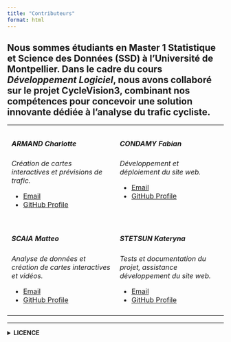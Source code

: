 ```yaml
---
title: "Contributeurs"
format: html
---
```

Nous sommes étudiants en Master 1 Statistique et **Science des Données (SSD)** à l’Université de Montpellier. Dans le cadre du cours *Développement Logiciel*, nous avons collaboré sur le projet **CycleVision3**, combinant nos compétences pour concevoir une solution innovante dédiée à l’analyse du trafic cycliste.
---

<table style="width: 100%; border: none; border-spacing: 20px;">

  <tr>
    <!-- Person 1 -->
    <td style="width: 45%; vertical-align: top; padding: 10px;">
      <h5><strong>ARMAND Charlotte</strong></h5>
      <p><em>Création de cartes interactives et prévisions de trafic.</em></p>
      <ul>
        <li><a href="mailto:charlotte.armand@etu.umontpellier.fr">Email</a></li>
        <li><a href="https://github.com/CharlotteARMAND">GitHub Profile</a></li>
      </ul>
    </td>

    <!-- Person 2 -->
    <td style="width: 45%; vertical-align: top; padding: 10px;">
      <h5><strong>CONDAMY Fabian</strong></h5>
      <p><em>Développement et déploiement du site web.</em></p>
      <ul>
        <li><a href="mailto:fabian.condamy@etu.umontpellier.fr">Email</a></li>
        <li><a href="https://github.com/FabianCondamy">GitHub Profile</a></li>
      </ul>
    </td>
  </tr>

  <tr>
    <!-- Person 3 -->
    <td style="width: 45%; vertical-align: top; padding: 10px;">
      <h5><strong>SCAIA Matteo</strong></h5>
      <p><em>Analyse de données et création de cartes interactives et vidéos.</em></p>
      <ul>
        <li><a href="mailto:matteo.scaia@etu.umontpellier.fr">Email</a></li>
        <li><a href="https://github.com/mscaia">GitHub Profile</a></li>
      </ul>
    </td>

    <!-- Person 4 -->
    <td style="width: 45%; vertical-align: top; padding: 10px;">
      <h5><strong>STETSUN Kateryna</strong></h5>
      <p><em>Tests et documentation du projet, assistance développement du site web.</em></p>
      <ul>
        <li><a href="mailto:kateryna.stetsun@etu.umontpellier.fr">Email</a></li>
        <li><a href="https://github.com/KatyaStetsun">GitHub Profile</a></li>
      </ul>
    </td>
  </tr>

</table>

---

<details>
<summary>**LICENCE**</summary>

**Copyright 2024 SCAIA Matteo, ARMAND Charlotte, CONDAMY Fabian, STETSUN Kateryna**  

Permission est accordée gratuitement à toute personne obtenant une copie de ce logiciel et des fichiers de documentation associés (le "Logiciel"), d'utiliser le Logiciel sans restriction, y compris, sans limitation, les droits d'utiliser, copier, modifier, fusionner, publier, distribuer, sous-licencier et/ou vendre des copies du Logiciel, sous réserve des conditions suivantes :  

La notice de copyright ci-dessus et cette permission doivent être incluses dans toutes les copies ou parties substantielles du Logiciel.  

LE LOGICIEL EST FOURNI "EN L'ÉTAT", SANS GARANTIE D'AUCUNE SORTE, EXPRESSE OU IMPLICITE, Y COMPRIS MAIS SANS S'Y LIMITER, LES GARANTIES DE QUALITÉ MARCHANDE, D'ADÉQUATION À UN USAGE PARTICULIER ET D'ABSENCE DE CONTREFAÇON. EN AUCUN CAS, LES AUTEURS OU DÉTENTEURS DU COPYRIGHT NE POURRONT ÊTRE TENUS RESPONSABLES DE TOUTE RÉCLAMATION, DOMMAGES OU AUTRE RESPONSABILITÉ, QUE CE SOIT DANS UNE ACTION CONTRACTUELLE, DÉLICTUELLE OU AUTRE, PROVENANT DU LOGICIEL OU DE SON UTILISATION OU D'AUTRES INTERACTIONS AVEC CELUI-CI.

</details>
